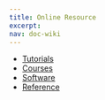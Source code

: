 ```yaml
---
title: Online Resource
excerpt: 
nav: doc-wiki
---
```


- [Tutorials](/docs/tutorial)
- [Courses](/docs/course)
- [Software](/docs/software)
- [Reference](/docs/reference)

